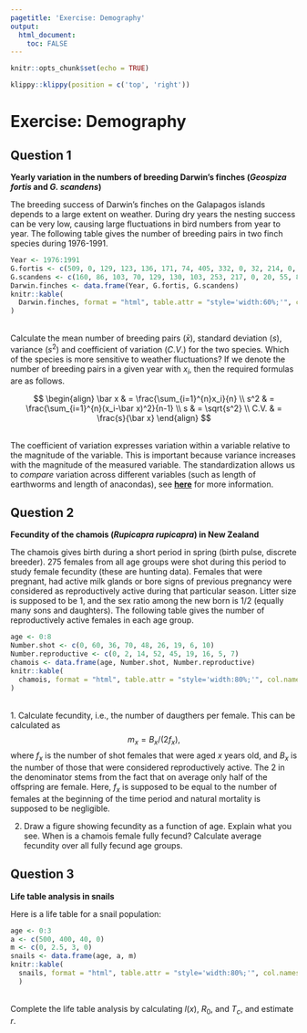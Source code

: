 ```yaml
---
pagetitle: 'Exercise: Demography'
output: 
  html_document:
    toc: FALSE
---
```


```r
knitr::opts_chunk$set(echo = TRUE)
```

```r
klippy::klippy(position = c('top', 'right'))
```

# Exercise: Demography {.tabset}

##  Question 1
**Yearly variation in the numbers of breeding Darwin’s finches (*Geospiza fortis* and *G. scandens*)**

The breeding success of Darwin’s finches on the Galapagos islands depends to a large extent on weather. During dry years the nesting success can be very low, causing large fluctuations in bird numbers from year to year.
The following table gives the number of breeding pairs in two finch species during 1976-1991.

```r
Year <- 1976:1991
G.fortis <- c(509, 0, 129, 123, 136, 171, 74, 405, 332, 0, 32, 214, 0, 0, 120, 241)
G.scandens <- c(160, 86, 103, 70, 129, 130, 103, 253, 217, 0, 20, 55, 8, 5, 13, 42)
Darwin.finches <- data.frame(Year, G.fortis, G.scandens)
knitr::kable(
  Darwin.finches, format = "html", table.attr = "style='width:60%;'", col.names = c('year', '*G. fortis* pairs', '*G. scandens* pairs')
)
```

\
Calculate the mean number of breeding pairs ($\bar x$), standard deviation ($s$), variance ($s^2$) and coefficient of variation ($C.V.$) for the two species. Which of the species is more sensitive to weather fluctuations?
If we denote the number of breeding pairs in a given year with $x_i$, then the required formulas are as follows.

$$
\begin{align}
\bar x & = \frac{\sum_{i=1}^{n}x_i}{n} \\
s^2 & = \frac{\sum_{i=1}^{n}(x_i-\bar x)^2}{n-1} \\
s & = \sqrt{s^2} \\
C.V. & = \frac{s}{\bar x}
\end{align}
$$

\
The coefficient of variation expresses variation within a variable relative to the magnitude of the variable. This is important because variance increases with the magnitude of the measured variable. The standardization allows us to *compare* variation across different variables (such as length of earthworms and length of anacondas), see [**here**](https://en.wikipedia.org/wiki/Coefficient_of_variation) for more information.


## Question 2

**Fecundity of the chamois (*Rupicapra rupicapra*) in New Zealand**

The chamois gives birth during a short period in spring (birth pulse, discrete breeder). 275 females from all age groups were shot during this period to study female fecundity (these are hunting data). Females that were pregnant, had active milk glands or bore signs of previous pregnancy were considered as reproductively active during that particular season. Litter size is supposed to be 1, and the sex ratio among the new born is 1/2 (equally many sons and daughters). The following table gives the number of reproductively active females in each age group.\

```r
age <- 0:8
Number.shot <- c(0, 60, 36, 70, 48, 26, 19, 6, 10)
Number.reproductive <- c(0, 2, 14, 52, 45, 19, 16, 5, 7)
chamois <- data.frame(age, Number.shot, Number.reproductive)
knitr::kable(
  chamois, format = "html", table.attr = "style='width:80%;'", col.names = c('age in years ($x$)', 'no. shot ($f_x$)', 'no. reprod. active ($B_x$)')
)
```

\
1. Calculate fecundity, i.e., the number of daugthers per female. This can be calculated as
$$
m_x = B_x /(2f_x),
$$
where $f_x$ is the number of shot females that were aged $x$ years old, and $B_x$ is the number of those that were considered reproductively active. The $2$ in the denominator stems from the fact that on average only half of the offspring are female. Here, $f_x$ is supposed to be equal to the number of females at the beginning of the time period and natural mortality is supposed to be negligible.

2. Draw a figure showing fecundity as a function of age. Explain what you see. When is a chamois female fully fecund? Calculate average fecundity over all fully fecund age groups.

## Question 3

**Life table analysis in snails**

Here is a life table for a snail population:\

```r
age <- 0:3
a <- c(500, 400, 40, 0)
m <- c(0, 2.5, 3, 0)
snails <- data.frame(age, a, m)
knitr::kable(
  snails, format = "html", table.attr = "style='width:80%;'", col.names = c('age in years ($x$)', '$a_x$', '$m_x$')
  )
```

\
Complete the life table analysis by calculating $l(x)$, $R_0$, and $T_c$, and estimate $r$.


